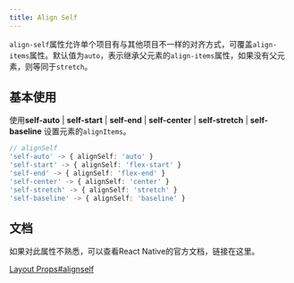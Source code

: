 ```yaml
---
title: Align Self
---
```



`align-self`属性允许单个项目有与其他项目不一样的对齐方式，可覆盖`align-items`属性。默认值为`auto`，表示继承父元素的`align-items`属性，如果没有父元素，则等同于`stretch`。

## 基本使用

使用**self-auto** | **self-start** | **self-end** | **self-center** | **self-stretch** | **self-baseline** 设置元素的`alignItems`。

```typescript
// alignSelf
'self-auto' -> { alignSelf: 'auto' }
'self-start' -> { alignSelf: 'flex-start' }
'self-end' -> { alignSelf: 'flex-end' }
'self-center' -> { alignSelf: 'center' }
'self-stretch' -> { alignSelf: 'stretch' }
'self-baseline' -> { alignSelf: 'baseline' }
```

## 文档

如果对此属性不熟悉，可以查看React Native的官方文档，链接在这里。

[Layout Props#alignself](https://reactnative.dev/docs/layout-props#alignself)